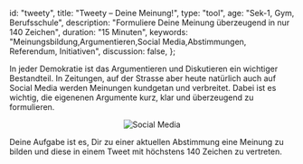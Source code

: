 
  id: "tweety",
  title: "Tweety – Deine Meinung!",
  type: "tool",
  age: "Sek-1, Gym, Berufsschule",
  description: "Formuliere Deine Meinung überzeugend in nur 140 Zeichen",
  duration: "15 Minuten",
  keywords:
    "Meinungsbildung,Argumentieren,Social Media,Abstimmungen, Referendum, Initiativen",
  discussion: false,
};

In jeder Demokratie ist das Argumentieren und Diskutieren ein wichtiger Bestandteil.
In Zeitungen, auf der Strasse aber heute natürlich auch auf Social Media werden Meinungen
kundgetan und verbreitet. Dabei ist es wichtig, die eigenenen Argumente kurz, klar
und überzeugend zu formulieren.

<Center>
  <Image src={ImgMedien} alt="Social Media" />
</Center>

Deine Aufgabe ist es, Dir zu einer aktuellen Abstimmung eine Meinung zu bilden
und diese in einem Tweet mit höchstens 140 Zeichen zu vertreten.

<Tweety />
